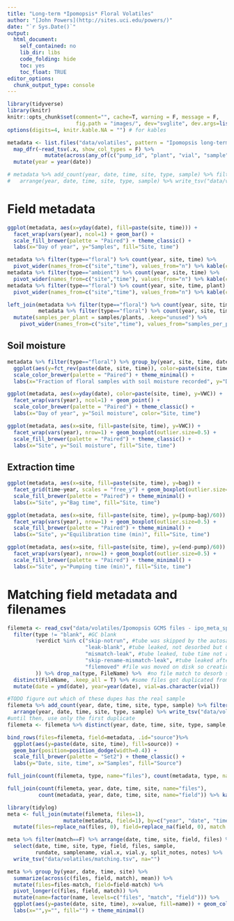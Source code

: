 ```yaml
---
title: "Long-term *Ipomopsis* Floral Volatiles"
author: "[John Powers](http://sites.uci.edu/powers/)"
date: "`r Sys.Date()`"
output:
  html_document:
    self_contained: no
    lib_dir: libs
    code_folding: hide
    toc: yes
    toc_float: TRUE
editor_options: 
  chunk_output_type: console
---
```

<style type="text/css">
.main-container { max-width: 1000px; margin-left: 0; margin-right: auto; }
img{ max-width:200%; height: auto; }
td, th { padding : 6px }
</style>

```r
library(tidyverse)
library(knitr)
knitr::opts_chunk$set(comment="", cache=T, warning = F, message = F, 
                      fig.path = "images/", dev="svglite", dev.args=list(fix_text_size=FALSE), fig.height=8, fig.width=8)
options(digits=4, knitr.kable.NA = "") # for kables
```

```r
metadata <- list.files("data/volatiles", pattern = "Ipomopsis long-term volatiles - 20", full.names=T) %>% 
  map_dfr(~read_tsv(.x, show_col_types = F) %>% 
            mutate(across(any_of(c("pump_id", "plant", "vial", "sample")), as.character)), .id="metafile") %>% 
  mutate(year = year(date))

# metadata %>% add_count(year, date, time, site, type, sample) %>% filter(n>1) %>% 
#   arrange(year, date, time, site, type, sample) %>% write_tsv("data/volatiles/metadupes.tsv", na="")
```

# Field metadata

```r
ggplot(metadata, aes(x=yday(date), fill=paste(site, time))) + 
  facet_wrap(vars(year), ncol=1) + geom_bar() +
  scale_fill_brewer(palette = "Paired") + theme_classic() + 
  labs(x="Day of year", y="Samples", fill="Site, time")

metadata %>% filter(type=="floral") %>% count(year, site, time) %>% 
  pivot_wider(names_from=c("site","time"), values_from="n") %>% kable(caption = "floral samples")
metadata %>% filter(type=="ambient") %>% count(year, site, time) %>% 
  pivot_wider(names_from=c("site","time"), values_from="n") %>% kable(caption = "ambient samples")
metadata %>% filter(type=="floral") %>% count(year, site, time, plant) %>% count(year, site, time) %>% 
  pivot_wider(names_from=c("site","time"), values_from="n") %>% kable(caption = "plants")

left_join(metadata %>% filter(type=="floral") %>% count(year, site, time, name="samples"),
          metadata %>% filter(type=="floral") %>% count(year, site, time, plant) %>% count(year, site, time, name="plants")) %>% 
  mutate(samples_per_plant = samples/plants, .keep="unused") %>% 
    pivot_wider(names_from=c("site","time"), values_from="samples_per_plant") %>% kable(caption = "samples per plant")
```

## Soil moisture

```r
metadata %>% filter(type=="floral") %>% group_by(year, site, time, date) %>% summarize(has_VWC = mean(!is.na(VWC))) %>% 
  ggplot(aes(y=fct_rev(paste(date, site, time)), color=paste(site, time), x=has_VWC)) + geom_point(size=3) +
  scale_color_brewer(palette = "Paired") + theme_minimal() + 
  labs(x="Fraction of floral samples with soil moisture recorded", y="Date, site, time", color="Site, time")

ggplot(metadata, aes(x=yday(date), color=paste(site, time), y=VWC)) + 
  facet_wrap(vars(year), ncol=1) + geom_point() +
  scale_color_brewer(palette = "Paired") + theme_classic() + 
  labs(x="Day of year", y="Soil moisture", color="Site, time")

ggplot(metadata, aes(x=site, fill=paste(site, time), y=VWC)) + 
  facet_wrap(vars(year), nrow=1) + geom_boxplot(outlier.size=0.5) +
  scale_fill_brewer(palette = "Paired") + theme_classic() + 
  labs(x="Site", y="Soil moisture", fill="Site, time")
```

## Extraction time

```r
ggplot(metadata, aes(x=site, fill=paste(site, time), y=bag)) + 
  facet_grid(time~year, scales = "free_y") + geom_boxplot(outlier.size=0.5) +
  scale_fill_brewer(palette = "Paired") + theme_minimal() + 
  labs(x="Site", y="Bag time", fill="Site, time")

ggplot(metadata, aes(x=site, fill=paste(site, time), y=(pump-bag)/60)) + 
  facet_wrap(vars(year), nrow=1) + geom_boxplot(outlier.size=0.5) +
  scale_fill_brewer(palette = "Paired") + theme_minimal() + 
  labs(x="Site", y="Equilibration time (min)", fill="Site, time")

ggplot(metadata, aes(x=site, fill=paste(site, time), y=(end-pump)/60)) + 
  facet_wrap(vars(year), nrow=1) + geom_boxplot(outlier.size=0.5) +
  scale_fill_brewer(palette = "Paired") + theme_minimal() + 
  labs(x="Site", y="Pumping time (min)", fill="Site, time")
```

# Matching field metadata and filenames

```r
filemeta <- read_csv("data/volatiles/Ipomopsis GCMS files - ipo_meta_split.csv") %>% 
  filter(type != "blank", #GC blank
         !verdict %in% c("skip-notrun", #tube was skipped by the autosampler
                         "leak-blank", #tube leaked, not desorbed but GC run anyway
                         "mismatch-leak", #tube leaked, tube time not aligned with file time
                         "skip-rename-mismatch-leak", #tube leaked after skip, tube time not aligned with file time
                         "filemoved" #file was moved on disk so creation time is wrong
         )) %>% drop_na(type, FileName) %>%  #no file match to desorb start time
  distinct(FileName, .keep_all = T) %>% #some files got duplicated from fuzzy matching times
  mutate(date = ymd(date), year=year(date), vial=as.character(vial))

#TODO figure out which of these dupes has the real sample
filemeta %>% add_count(year, date, time, site, type, sample) %>% filter(n>1) %>% 
  arrange(year, date, time, site, type, sample) %>% write_tsv("data/volatiles/filedupes.tsv", na="")
#until then, use only the first duplicate
filemeta <- filemeta %>% distinct(year, date, time, site, type, sample, .keep_all=T)

bind_rows(files=filemeta, field=metadata, .id="source")%>%  
  ggplot(aes(y=paste(date, site, time), fill=source)) + 
  geom_bar(position=position_dodge(width=0.4)) + 
  scale_fill_brewer(palette = "Set2") + theme_classic() + 
  labs(y="Date, site, time", x="Samples", fill="Source")

full_join(count(filemeta, type, name="files"), count(metadata, type, name="field")) %>% kable()

full_join(count(filemeta, year, date, time, site, name="files"), 
          count(metadata, year, date, time, site, name="field")) %>% kable()
```

```r
library(tidylog)
meta <- full_join(mutate(filemeta, files=1), 
                  mutate(metadata, field=1), by=c("year", "date", "time", "site", "type", "sample")) %>% 
  mutate(files=replace_na(files, 0), field=replace_na(field, 0), match = files==1 & field==1)

meta %>% filter(match==F) %>% arrange(date, time, site, field, files) %>% 
  select(date, time, site, type, field, files, sample, 
         rundate, samplename, vial.x, vial.y, split_notes, notes) %>% 
  write_tsv("data/volatiles/matching.tsv", na="")

meta %>% group_by(year, date, time, site) %>% 
  summarize(across(c(files, field, match), mean)) %>% 
  mutate(files=files-match, field=field-match) %>% 
  pivot_longer(c(files, field, match)) %>% 
  mutate(name=factor(name, levels=c("files", "match", "field"))) %>% 
  ggplot(aes(y=paste(date, site, time), x=value, fill=name)) + geom_col() +
  labs(x="",y="", fill="") + theme_minimal()
```

